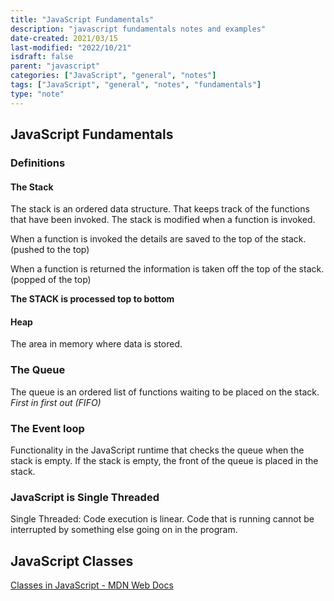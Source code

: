 ```yaml
---
title: "JavaScript Fundamentals"
description: "javascript fundamentals notes and examples"
date-created: 2021/03/15
last-modified: "2022/10/21"
isdraft: false
parent: "javascript"
categories: ["JavaScript", "general", "notes"]
tags: ["JavaScript", "general", "notes", "fundamentals"]
type: "note"
---
```


## JavaScript Fundamentals

### Definitions

#### The Stack

The stack is an ordered data structure. That keeps track of the functions that have been invoked. The stack is modified when a function is invoked.

When a function is invoked the details are saved to the top of the stack. (pushed to the top)

When a function is returned the information is taken off the top of the stack. (popped of the top)

**The STACK is processed top to bottom**

#### Heap

The area in memory where data is stored.

### The Queue

The queue is an ordered list of functions waiting to be placed on the stack.
_First in first out (FIFO)_

### The Event loop

Functionality in the JavaScript runtime that checks the queue when the stack is empty. If the stack is empty, the front of the queue is placed in the stack.

### JavaScript is Single Threaded

Single Threaded: Code execution is linear. Code that is running cannot be interrupted by something else going on in the program.

## JavaScript Classes

[Classes in JavaScript - MDN Web Docs](https://developer.mozilla.org/en-US/docs/Web/JavaScript/Reference/Classes)
